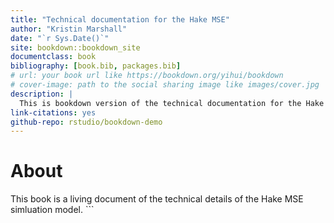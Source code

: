 ```yaml
--- 
title: "Technical documentation for the Hake MSE"
author: "Kristin Marshall"
date: "`r Sys.Date()`"
site: bookdown::bookdown_site
documentclass: book
bibliography: [book.bib, packages.bib]
# url: your book url like https://bookdown.org/yihui/bookdown
# cover-image: path to the social sharing image like images/cover.jpg
description: |
  This is bookdown version of the technical documentation for the Hake MSE closed loop simulation model. 
link-citations: yes
github-repo: rstudio/bookdown-demo
---
```


# About

This book is a living document of the technical details of the Hake MSE simluation model. 
```
